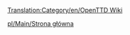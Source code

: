 [[Translation:Category/en/OpenTTD Wiki]]

{{en/Bilingual box| Pl
| ---
| ''This category contains material relating to various administration aspects of the OpenTTD Wiki.''}}


[[pl/Main/Strona główna]]